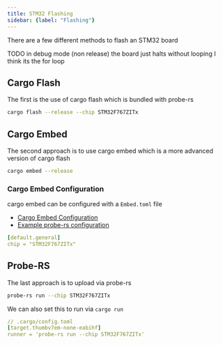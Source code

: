 ```yaml
---
title: STM32 Flashing
sidebar: {label: "Flashing"}
---
```


There are a few different methods to flash an STM32 board


TODO in debug mode (non release) the board just halts without looping
I think its the for loop

## Cargo Flash

The first is the use of cargo flash which is bundled with probe-rs
```sh frame="none"
cargo flash --release --chip STM32F767ZITx
```

## Cargo Embed

The second approach is to use cargo embed which is a more advanced version of cargo flash
```sh frame="none"
cargo embed --release
```

### Cargo Embed Configuration

cargo embed can be configured with a `Embed.toml` file

  * [Cargo Embed Configuration](https://probe.rs/docs/tools/cargo-embed/#configuration)
  * [Example probe-rs configuration](https://github.com/probe-rs/probe-rs/blob/master/probe-rs/src/bin/probe-rs/cmd/cargo_embed/config/default.toml)


```yaml
[default.general]
chip = "STM32F767ZITx"
```

## Probe-RS

The last approach is to upload via probe-rs

```sh frame="none"
probe-rs run --chip STM32F767ZITx
```

We can also set this to run via `cargo run`


```yaml
// .cargo/config.toml
[target.thumbv7em-none-eabihf]
runner = 'probe-rs run --chip STM32F767ZITx'
```
